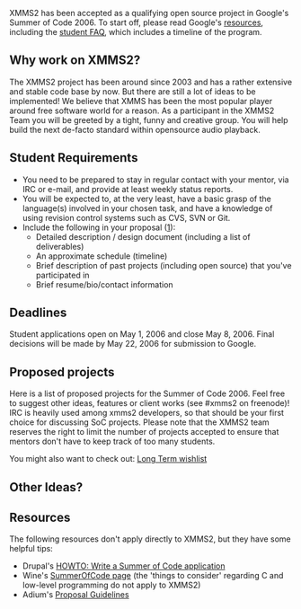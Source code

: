 XMMS2 has been accepted as a qualifying open source project in Google's Summer of Code 2006. To start off, please read Google's [http://code.google.com/soc/ resources], including the [http://code.google.com/soc/studentfaq.html student FAQ], which includes a timeline of the program.

== Why work on XMMS2? ==
The XMMS2 project has been around since 2003 and has a rather extensive and stable code base by now. But there are still a lot of ideas to be implemented! We believe that XMMS has been the most popular player around free software world for a reason. As a participant in the XMMS2 Team you will be greeted by a tight, funny and creative group. You will help build the next de-facto standard within opensource audio playback.

== Student Requirements ==
* You need to be prepared to stay in regular contact with your mentor, via IRC or e-mail, and provide at least weekly status reports.
* You will be expected to, at the very least, have a basic grasp of the language(s) involved in your chosen task, and have a knowledge of using revision control systems such as CVS, SVN or Git.
* Include the following in your proposal ([http://wiki.creativecommons.org/Summer_of_Code_2006]):
** Detailed description / design document (including a list of deliverables)
** An approximate schedule (timeline) 
** Brief description of past projects (including open source) that you've participated in 
** Brief resume/bio/contact information 

== Deadlines ==
Student applications open on May 1, 2006 and close May 8, 2006. Final decisions will be made by May 22, 2006 for submission to Google.

== Proposed projects ==

Here is a list of proposed projects for the Summer of Code 2006.  Feel free to suggest other ideas, features or client works (see #xmms2 on freenode)! IRC is heavily used among xmms2 developers, so that should be your first choice for discussing SoC projects. Please note that the XMMS2 team reserves the right to limit the number of projects accepted to ensure that mentors don't have to keep track of too many students.

You might also want to check out: 
[http://bugs.xmms2.xmms.se/view.php?id=520 Long Term wishlist]

{{SoCItem| title=[[Generated IPC | Auto-generated API and bindings]]| description=Currently, the C client library and the bindings (Python, Ruby, etc) have to be manually updated whenever a new function is introduced on the server. This work is tedious and mechanical, and the whole client API could in fact be automatically generated from a high-level description of the functions. The goal is therefore to determine the semantics of these descriptions (possibly using XML), and then use them to generate the different API source files.| lang=Python / XML| level=Advanced| mentor=[[User:Anders Gustafsson | Anders Gustafsson]]}}

{{SoCItem| title=[[Collections]]| description=The access to [[The Medialib | the media library]] should be abstracted from its implementation. Currently, clients use SQL queries to query it, and this restricts the possibilities of more advanced features (Party Shuffle-like playlists, saved views, sharing of queries among clients). The concept of [[Collections]] solves these issues by offering a higher-level representation of queries and a generalized structure for playlists. The design should first be discussed and finalized (both in terms of implementation and client library API), before it is implemented in the core of the server.| lang=C and SQL| level=Advanced| mentor=[[User:Anders Gustafsson | Anders Gustafsson]]}}

{{SoCItem| title=[[Client:Promoe | promoe client]]| description=The [[Client:Promoe | promoe]] client is a Winamp/XMMS1 clone for XMMS2, written in C++/[http://www.trolltech.no Qt4].  It currently supports skins, playback control, playlists and simple media library access, but still lacks most other features offered by XMMS2 (saved playlists, powerful media library browsing, properties modification, etc). It should also be ported to use the new C++ bindings (scheduled for the next release, [[Release:DrEvil | DrEvil]]). Since Promoe is a skinable client this involves a lot of hacking on custom widgets and can be a very good way to learn more about the QT toolkit.| lang=C++| level=Medium| mentor=[[Tobias RundstrÃ¶m]]}}

{{SoCItem| title=[[Client:"TurboX2" | "turbox2" client]]| description=The [[Client:"TurboX2" | "turbox2" client]]  is a web client written using [http://www.turbogears.org TurboGears]. It is currently - possibly - the most robust client with support for browsing the media library and manipulating the playlist. Development targets for the summer are largely to get it to be release quality, but development would also focus on "Views" which would allow for the media library to be represented in a templated fashion.| lang=Python, Javascript, XHTML/KID|level=Medium| mentor=[[Tobias RundstrÃ¶m]]}}

{{SoCItem| title=Evaluate a Switch to GStreamer| description=A lot of discussion has occurred in the past about the issue of converting XMMS2 to using [http://www.gstreamer.org GStreamer]. This project would be to evalute the viability of that conversion and maybe do the implementation (proof of concept) if deemed a winning situation. (i.e. doing the conversion would have more pros than cons) On the other hand, if it isn't a winning situation, the outcome could contain suggested improvements to gstreamer to make it more suited for our use. You should probably look at and understand the [[Transforms]] concept currently implemented in XMMS2, when undertaking this task. A student interested in this project should observe that this subject may be highly controversial and flammable and might end in a big bolt of fire.| lang=English / C| level=Flametory| mentor=[[Sham Chukoury]]}}

{{SoCItem| title=Support for DAAP| description=The [http://daap.sourceforge.net/ DAAP] protocol (used by Apple's iTunes) allows sharing of music libraries accross the network. Implementing it in XMMS2 (as a [[Transforms]] plugin) should allow remote browsing and streaming of music from other computers. There are also ideas about DAAP sharing from XMMS2.| lang=C| level=Medium| mentor=[[Tobias RundstrÃ¶m]]}}

{{SoCItem| title=Support for more formats/stream types| description=New formats can be supported by writing decoder modules for the server using our [[Transforms]] plugin interface, coupled with existing decoding libraries. Possible formats include, for instance:
* Monkey Audio
* Amiga format
* ALAC (Apple Lossless Audio Codec)
* [http://www.last.fm Last.Fm]| lang=C| level=Medium to Advanced| mentor=''TBA''}}

{{SoCItem| title=XMMS2 Wiki| description=XMMS2 has been in long need of a good logo set, and our wiki is also in need of being made a little less ugly. This is a great project for a student who is into web development and really wants to participate in XMMS2 development but doesn't really have a lot of C coding ability needed to do Core work.| lang=PHP / Python and SVG| level=Easy to Medium| mentor=[[Sham Chukoury]]}}

{{SoCItem| title=Port Visualization to [[Transforms | transforms API]] and extend it to give PCM data| description=Currently visualization in XMMS2's devel branch is disabled with the transition to [[Transforms]]. This project would be to port visualization to the devel branch as a transform plugin and to extend it to give full PCM data.| lang=C| level=Medium to Advanced|mentor=[[User:Anders Gustafsson | Anders Gustafsson]]}}

{{SoCItem| title=Testing| description=Testing XMMS2 is currently done the informal way: build the code, run it and see if it works. The problem with this approach is that it's difficult, if not impossible, to automatically and exhaustively test each component of the system to make sure they work well within their accepted parameters. This task requires you to:
* Develop a test suite, possibly using a unit-testing approach (e.g. with [http://check.sf.net libcheck]) or otherwise, as deemed appropriate.
* Provide recommendations on how to change the development workflow to actively use and maintain the test suite. (to ensure that the test suite doesn't go stale within a few weeks)
* Optionally devise a method for maintaining a 'component status' page based on automated test results. (For an example, see [[Project Status]])| lang=C / Python / Ruby| level=Medium| mentor=[[Sham Chukoury]]}}

== Other Ideas? ==

{{SoCItem| title=GTK2/GNOME medialib centric client for xmms2| description=This project would be to develop a client using the GTK2 toolkit and possibly GNOME UI extensions. The goal of this client would be to be oriented around the Media Library in a fashion analagous to RhythmBox or iTunes, but with a distinctly XMMS2 colour. Students interested in working on this should contact [[Alexander Botero-Lowry]] as he has some code they might use as a starting place.|lang=Python / C / C++ / Ruby / Perl| level=Medium| mentor=[[Tobias RundstrÃ¶m]]}}

== Resources ==
The following resources don't apply directly to XMMS2, but they have some helpful tips:
* Drupal's [http://drupal.org/node/59037 HOWTO: Write a Summer of Code application]
* Wine's [http://wiki.winehq.org/SummerOfCode SummerOfCode page] (the 'things to consider' regarding C and low-level programming do not apply to XMMS2)
* Adium's [http://trac.adiumx.com/wiki/ProposalGuidelines Proposal Guidelines]